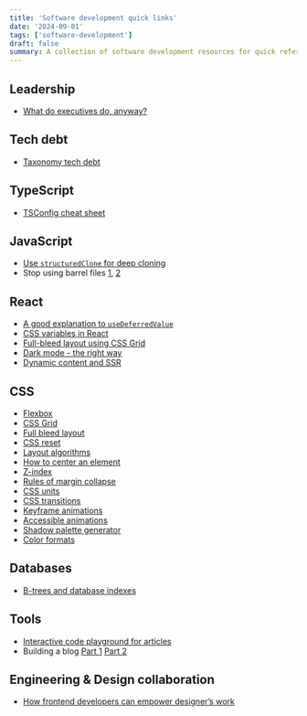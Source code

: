 ```yaml
---
title: 'Software development quick links'
date: '2024-09-01'
tags: ['software-development']
draft: false
summary: A collection of software development resources for quick reference.
---
```


## Leadership

- [What do executives do, anyway?](https://apenwarr.ca/log/20190926)

## Tech debt

- [Taxonomy tech debt](https://technology.riotgames.com/news/taxonomy-tech-debt)

## TypeScript

- [TSConfig cheat sheet](https://www.totaltypescript.com/tsconfig-cheat-sheet)

## JavaScript

- [Use `structuredClone` for deep cloning](https://developer.mozilla.org/en-US/docs/Web/API/structuredClone)
- Stop using barrel files [1](https://marvinh.dev/blog/speeding-up-javascript-ecosystem-part-7/), [2](https://tkdodo.eu/blog/please-stop-using-barrel-files)

## React

- [A good explanation to `useDeferredValue`](https://www.joshwcomeau.com/react/use-deferred-value/)
- [CSS variables in React](https://www.joshwcomeau.com/css/css-variables-for-react-devs/)
- [Full-bleed layout using CSS Grid](https://www.joshwcomeau.com/css/full-bleed/)
- [Dark mode - the right way](https://www.joshwcomeau.com/react/dark-mode/)
- [Dynamic content and SSR](https://www.joshwcomeau.com/react/the-perils-of-rehydration/)

## CSS

- [Flexbox](https://www.joshwcomeau.com/css/interactive-guide-to-flexbox/)
- [CSS Grid](https://www.joshwcomeau.com/css/interactive-guide-to-grid/)
- [Full bleed layout](https://www.joshwcomeau.com/css/full-bleed/)
- [CSS reset](https://www.joshwcomeau.com/css/custom-css-reset/)
- [Layout algorithms](https://www.joshwcomeau.com/css/understanding-layout-algorithms/)
- [How to center an element](https://www.joshwcomeau.com/css/center-a-div/)
- [Z-index](https://www.joshwcomeau.com/css/stacking-contexts/)
- [Rules of margin collapse](https://www.joshwcomeau.com/css/rules-of-margin-collapse/)
- [CSS units](https://www.joshwcomeau.com/css/surprising-truth-about-pixels-and-accessibility/)
- [CSS transitions](https://www.joshwcomeau.com/animation/css-transitions/)
- [Keyframe animations](https://www.joshwcomeau.com/animation/keyframe-animations/)
- [Accessible animations](https://www.joshwcomeau.com/react/prefers-reduced-motion/)
- [Shadow palette generator](https://www.joshwcomeau.com/shadow-palette/)
- [Color formats](https://www.joshwcomeau.com/css/color-formats/)

## Databases

- [B-trees and database indexes](https://planetscale.com/blog/btrees-and-database-indexes)

## Tools

- [Interactive code playground for articles](https://www.joshwcomeau.com/react/next-level-playground/)
- Building a blog [Part 1](https://www.joshwcomeau.com/blog/how-i-built-my-blog/) [Part 2](https://www.joshwcomeau.com/blog/how-i-built-my-blog-v2/)

## Engineering & Design collaboration

- [How frontend developers can empower designer’s work](https://www.smashingmagazine.com/2019/10/frontend-developers-empower-designers-work/)
